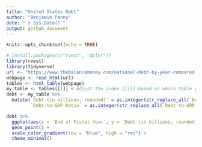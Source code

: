 ```yaml
---
title: "United States Debt"
author: "Benjamin Panny"
date: "`r Sys.Date()`"
output: github_document
---
```


```r
knitr::opts_chunk$set(echo = TRUE)
```

```r
# install.packages(c("rvest", "dplyr"))
library(rvest)
library(tidyverse)
url <- "https://www.thebalancemoney.com/national-debt-by-year-compared-to-gdp-and-major-events-3306287"
webpage <- read_html(url)
tables <- html_table(webpage)
my_table <- tables[[1]] # Adjust the index [[1]] based on which table you need
debt <- my_table %>%
  mutate(`Debt (in billions, rounded)` = as.integer(str_replace_all(`Debt (in billions, rounded)`, c("\\$" = "", "," = ""))),
         `Debt-to-GDP Ratio` = as.integer(str_replace_all(`Debt-to-GDP Ratio`, "%", "")))
```

```r
debt %>%
  ggplot(aes(x = `End of Fiscal Year`, y = `Debt (in billions, rounded)`, color = `Debt-to-GDP Ratio`)) +
  geom_point() +
  scale_color_gradient(low = "blue", high = "red") +
  theme_minimal()
```

